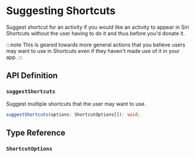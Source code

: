 
# Suggesting Shortcuts

Suggest shortcut for an activity if you would like an activity to appear in Siri Shortcuts without the user having to do it and thus before you'd donate it.

:::note
This is geared towards more general actions that you believe users may want to use in Shortcuts even if they haven't made use of it in your app.
:::

## API Definition

### `suggestShortcuts`

Suggest multiple shortcuts that the user may want to use.

```typescript
suggestShortcuts(options: ShortcutOptions[]): void;
```

## Type Reference

### `ShortcutOptions`

<ShortcutOptions />
